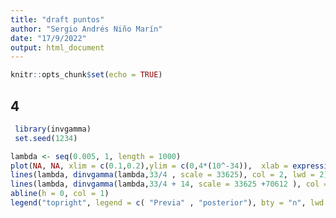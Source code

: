 ```yaml
---
title: "draft puntos"
author: "Sergio Andrés Niño Marín"
date: "17/9/2022"
output: html_document
---
```


```r
knitr::opts_chunk$set(echo = TRUE)
```



## 4



```r

 library(invgamma)
 set.seed(1234)

lambda <- seq(0.005, 1, length = 1000)
plot(NA, NA, xlim = c(0.1,0.2),ylim = c(0,4*(10^-34)),  xlab = expression(lambda), ylab = "densidad", main = "Posterior")
lines(lambda, dinvgamma(lambda,33/4 , scale = 33625), col = 2, lwd = 2)
lines(lambda, dinvgamma(lambda,33/4 + 14, scale = 33625 +70612 ), col = 4, lwd = 2)
abline(h = 0, col = 1)
legend("topright", legend = c( "Previa" , "posterior"), bty = "n", lwd = 2, col = c(2, 4))
```



